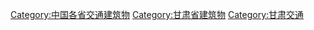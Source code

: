[[Category:中国各省交通建筑物|Category:中国各省交通建筑物]]
[[Category:甘肃省建筑物|Category:甘肃省建筑物]]
[[Category:甘肃交通|Category:甘肃交通]]